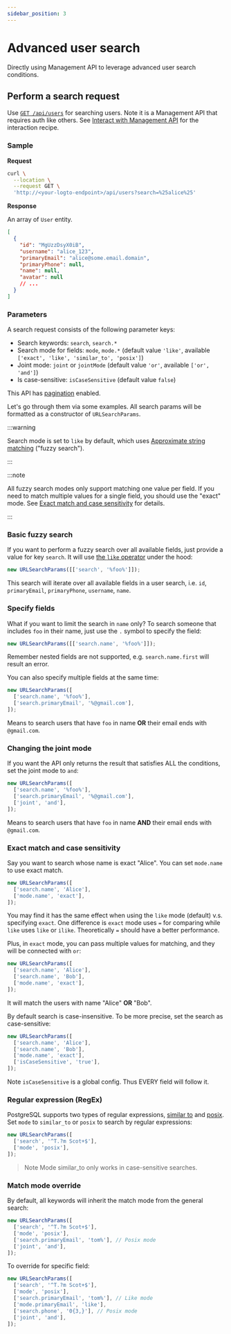 ```yaml
---
sidebar_position: 3
---
```


# Advanced user search

Directly using Management API to leverage advanced user search conditions.

## Perform a search request

Use [`GET /api/users`](https://openapi.logto.io/operation/operation-getuser) for searching users. Note it is a Management API that requires auth like others. See [Interact with Management API](/integrate-logto/interact-with-management-api) for the interaction recipe.

### Sample

**Request**

```bash
curl \
  --location \
  --request GET \
  'http://<your-logto-endpoint>/api/users?search=%25alice%25'

```

**Response**

An array of `User` entity.

```json
[
  {
    "id": "MgUzzDsyX0iB",
    "username": "alice_123",
    "primaryEmail": "alice@some.email.domain",
    "primaryPhone": null,
    "name": null,
    "avatar": null
    // ...
  }
]
```

### Parameters

A search request consists of the following parameter keys:

- Search keywords: `search`, `search.*`
- Search mode for fields: `mode`, `mode.*` (default value `'like'`, available `['exact', 'like', 'similar_to', 'posix']`)
- Joint mode: `joint` or `jointMode` (default value `'or'`, available `['or', 'and']`)
- Is case-sensitive: `isCaseSensitive` (default value `false`)

This API has [pagination](/integrate-logto/interact-with-management-api/#managing-paginated-api-responses) enabled.

Let's go through them via some examples. All search params will be formatted as a constructor of `URLSearchParams`.

:::warning

Search mode is set to `like` by default, which uses [Approximate string matching](https://en.wikipedia.org/wiki/Approximate_string_matching) ("fuzzy search").

:::

:::note

All fuzzy search modes only support matching one value per field. If you need to match multiple values for a single field, you should use the "exact" mode. See [Exact match and case sensitivity](./#exact-match-and-case-sensitivity) for details.

:::

### Basic fuzzy search

If you want to perform a fuzzy search over all available fields, just provide a value for key `search`. It will use [the `like` operator](https://www.postgresql.org/docs/current/functions-matching.html#FUNCTIONS-LIKE) under the hood:

```javascript
new URLSearchParams([['search', '%foo%']]);
```

This search will iterate over all available fields in a user search, i.e. `id`, `primaryEmail`, `primaryPhone`, `username`, `name`.

### Specify fields

What if you want to limit the search in `name` only? To search someone that includes `foo` in their name, just use the `.` symbol to specify the field:

```javascript
new URLSearchParams([['search.name', '%foo%']]);
```

Remember nested fields are not supported, e.g. `search.name.first` will result an error.

You can also specify multiple fields at the same time:

```javascript
new URLSearchParams([
  ['search.name', '%foo%'],
  ['search.primaryEmail', '%@gmail.com'],
]);
```

Means to search users that have `foo` in name **OR** their email ends with `@gmail.com`.

### Changing the joint mode

If you want the API only returns the result that satisfies ALL the conditions, set the joint mode to `and`:

```javascript
new URLSearchParams([
  ['search.name', '%foo%'],
  ['search.primaryEmail', '%@gmail.com'],
  ['joint', 'and'],
]);
```

Means to search users that have `foo` in name **AND** their email ends with `@gmail.com`.

### Exact match and case sensitivity

Say you want to search whose name is exact "Alice". You can set `mode.name` to use exact match.

```javascript
new URLSearchParams([
  ['search.name', 'Alice'],
  ['mode.name', 'exact'],
]);
```

You may find it has the same effect when using the `like` mode (default) v.s. specifying `exact`. One difference is `exact` mode uses `=` for comparing while `like` uses `like` or `ilike`. Theoretically `=` should have a better performance.

Plus, in `exact` mode, you can pass multiple values for matching, and they will be connected with `or`:

```javascript
new URLSearchParams([
  ['search.name', 'Alice'],
  ['search.name', 'Bob'],
  ['mode.name', 'exact'],
]);
```

It will match the users with name "Alice" **OR** "Bob".

By default search is case-insensitive. To be more precise, set the search as case-sensitive:

```javascript
new URLSearchParams([
  ['search.name', 'Alice'],
  ['search.name', 'Bob'],
  ['mode.name', 'exact'],
  ['isCaseSensitive', 'true'],
]);
```

Note `isCaseSensitive` is a global config. Thus EVERY field will follow it.

### Regular expression (RegEx)

PostgreSQL supports two types of regular expressions, [similar to](https://www.postgresql.org/docs/current/functions-matching.html#FUNCTIONS-SIMILARTO-REGEXP) and [posix](https://www.postgresql.org/docs/current/functions-matching.html#FUNCTIONS-POSIX-REGEXP). Set `mode` to `similar_to` or `posix` to search by regular expressions:

```javascript
new URLSearchParams([
  ['search', '^T.?m Scot+$'],
  ['mode', 'posix'],
]);
```

> Note Mode similar_to only works in case-sensitive searches.

### Match mode override

By default, all keywords will inherit the match mode from the general search:

```javascript
new URLSearchParams([
  ['search', '^T.?m Scot+$'],
  ['mode', 'posix'],
  ['search.primaryEmail', 'tom%'], // Posix mode
  ['joint', 'and'],
]);
```

To override for specific field:

```javascript
new URLSearchParams([
  ['search', '^T.?m Scot+$'],
  ['mode', 'posix'],
  ['search.primaryEmail', 'tom%'], // Like mode
  ['mode.primaryEmail', 'like'],
  ['search.phone', '0{3,}'], // Posix mode
  ['joint', 'and'],
]);
```
